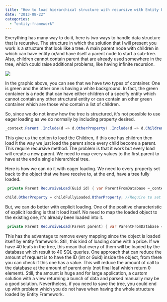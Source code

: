```yaml
---
title: "How to load hierarchical structure with recursive with Entity Framework 5"
date: "2013-08-22"
categories: 
  - "entity-framework"
---
```


Everything has many way to do it, here is two ways to handle data structure that is recursive. The structure in which the solution that I will present you work is a structure that look like a tree. A main parent node with children in which can have entity or/and have itself a parent node to start a sub-tree. Also, children cannot contain parent that are already used somewhere in the tree, which could raise additional problems, like having infinite recursion.

![](images/hiearchicalStructure-400x400.png)

In the graphic above, you can see that we have two types of container. One is green and the other one is having a white background. In fact, the green container is a node that can have either children of a specify entity which cannot contain any other structural entity or can contain an other green container which are those who contain a list of children.

So, since we do not know how the tree is structured, it's not possible to use eager loading as we do normally by including property desired.


```csharp
_context.Parent .Include(d => d.OtherProperty) .Include(d => d.Children) .Include(d => d.Children.Select(dd=>dd.OtherProperty) .Include(d => d.Children.Select(dd=>dd.Children) .Include(d => d.Children.Select(dd=>dd.OtherProperty........) //We cannot proceed this way because we do not know how many level .Include(d => d.Children.Select(dd=>dd.Children.......)//We cannot proceed this way because we do not know how many level .Single(p => p.ID == id); 
```

This give us the option to load the Children, if this one has children then load it the way we just load the parent since every child become a parent. This require recursive method. The problem is that it work but every load will create a new parent. We need to map every values to the first parent to have at the end a single hierarchical tree.

Here is how we can do it with eager loading. We need to every property set back to the object that we have receive to, at the end, have a tree fully loaded.


```csharp
 private Parent RecursiveLoad(Guid id) { var ParentFromDatabase =_context.Parent .Include(d => d.Children) .Include(d => d.Children.Select(dd => dd.OtherProperty)) .Single(p => p.ID == id); foreach (var child in ParentFromDatabase.Children) { var childNotLoaded = child; var childFullyLoaded =_context.Child .Include(d => d.Parent) .Include(d => d.OtherProperty) .Single(d => d.ID == childNotLoaded.ID);

child.OtherProperty = childFullyLoaded.OtherProperty; //Require to set back the value because we want by reference to have everything in the tree child.Parent = RecursiveLoad(childFullyLoaded.Parent.ID); //Require to set back the value because we want by reference to have everything in the tree } return ParentFromDatabase; } 
```

But, we can do better with explicit loading. One of the positive characteristic of explicit loading is that it load itself. No need to map the loaded object to the existing one, it's already been loaded into it.


```csharp
 private Parent RecursiveLoad(Parent parent) { var ParentFromDatabase =_context.Entry(parent).Collection(d=>d.Children);//Children are loaded, we can loop them now foreach (var child in parent.Children) {_context.Entry(child).Reference(d=>d.OtherProperty).Load(); RecursiveLoad(child); } return ParentFromDatabase; } 
```

This has the advantage to remove every mapping since the object is loaded itself by entity framework. Still, this kind of loading come with a price. If we have 40 leafs in the tree, this mean that every of them will be loaded by the database which result to 40 SQL queries. One approach that can reduce the amount of request is to have the ID (int or Guid) inside the object, from there you can check if this one has a value. This will reduce the amount of call to the database at the amount of parent only (not final leaf which return 0 element). Still, the amount is huge and for large application, a custom solution with a view returning a bunch of data and parsed manually may be a good solution. Nevertheless, if you need to save the tree, you could end up with problem which you do not have when having the whole structure loaded by Entity Framework.

